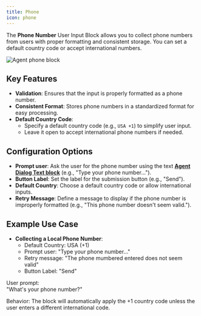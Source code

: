 ```yaml
---
title: Phone
icon: phone
---
```


The **Phone Number** User Input Block allows you to collect phone numbers from users with proper formatting and consistent storage. You can set a default country code or accept international numbers.

<Frame style={{ maxWidth: '800px' }}>
  <img src="/help/images/blocks/inputs/phone.png" alt="Agent phone block" />
</Frame>

## Key Features

- **Validation**: Ensures that the input is properly formatted as a phone number.  
- **Consistent Format**: Stores phone numbers in a standardized format for easy processing.  
- **Default Country Code**:  
  - Specify a default country code (e.g., `USA +1`) to simplify user input.  
  - Leave it open to accept international phone numbers if needed.

## Configuration Options

- **Prompt user**: Ask the user for the phone number using the text **[Agent Dialog Text block](/help/editor/blocks/agent-dialog/text)** (e.g., "Type your phone number...").  
- **Button Label**: Set the label for the submission button (e.g., "Send").  
- **Default Country**: Choose a default country code or allow international inputs.  
- **Retry Message**: Define a message to display if the phone number is improperly formatted (e.g., "This phone number doesn't seem valid.").

## Example Use Case

- **Collecting a Local Phone Number**:  
  - Default Country: USA (+1)  
  - Prompt user: "Type your phone number..."  
  - Retry message: "The phone mumbered entered does not seem valid"
  - Button Label: "Send"  

User prompt:  
"What's your phone number?"  

Behavior: The block will automatically apply the +1 country code unless the user enters a different international code.
